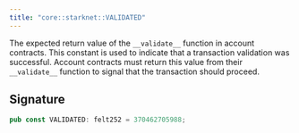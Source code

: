 ```yaml
---
title: "core::starknet::VALIDATED"
---
```


The expected return value of the `__validate__` function in account contracts.
This constant is used to indicate that a transaction validation was successful.
Account contracts must return this value from their `__validate__` function to
signal that the transaction should proceed.



## Signature

```rust
pub const VALIDATED: felt252 = 370462705988;
```



